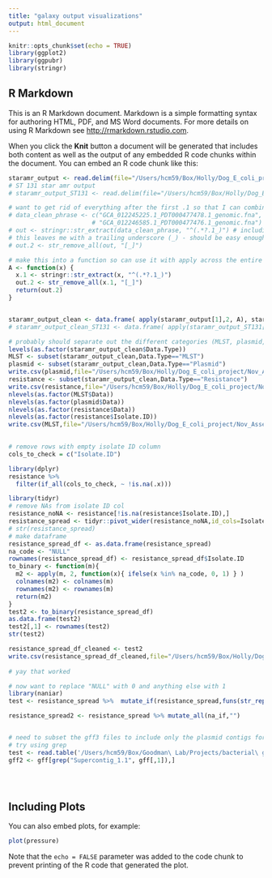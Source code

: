 ```yaml
---
title: "galaxy output visualizations"
output: html_document
---
```


```r
knitr::opts_chunk$set(echo = TRUE)
library(ggplot2)
library(ggpubr)
library(stringr)
```

## R Markdown

This is an R Markdown document. Markdown is a simple formatting syntax for authoring HTML, PDF, and MS Word documents. For more details on using R Markdown see <http://rmarkdown.rstudio.com>.

When you click the **Knit** button a document will be generated that includes both content as well as the output of any embedded R code chunks within the document. You can embed an R code chunk like this:

```r
staramr_output <- read.delim(file="/Users/hcm59/Box/Holly/Dog_E_coli_project/Nov_Assembly_Download/staramr_11.15.21/detailed_summary.tsv",header=TRUE,sep="\t")
# ST 131 star amr output 
# staramr_output_ST131 <- read.delim(file="/Users/hcm59/Box/Holly/Dog_E_coli_project/Galaxy7666-[staramr_on_data_7636,_data_7637,_and_others__detailed_summary.tsv].txt",header=TRUE,sep="\t")

# want to get rid of everything after the first .1 so that I can combine datasets with this same type of identifier 
# data_clean_phrase <- c("GCA_012245225.1_PDT000477478.1_genomic.fna", 
                       # "GCA_012246585.1_PDT000477476.1_genomic.fna")
# out <- stringr::str_extract(data_clean_phrase, "^(.*?.1_)") # including the @
# this leaves me with a trailing underscore (_) - should be easy enough to get rid of 
# out.2 <- str_remove_all(out, "[_]")

# make this into a function so can use it with apply across the entire dataframe
A <- function(x) {
  x.1 <- stringr::str_extract(x, "^(.*?.1_)") 
  out.2 <- str_remove_all(x.1, "[_]")
  return(out.2)
}


staramr_output_clean <- data.frame( apply(staramr_output[1],2, A), staramr_output[2:11])
# staramr_output_clean_ST131 <- data.frame( apply(staramr_output_ST131[1],2, A), staramr_output_ST131[2:11])

# probably should separate out the different categories (MLST, plasmid, Resistance)
levels(as.factor(staramr_output_clean$Data.Type))
MLST <- subset(staramr_output_clean,Data.Type=="MLST")
plasmid <- subset(staramr_output_clean,Data.Type=="Plasmid")
write.csv(plasmid,file="/Users/hcm59/Box/Holly/Dog_E_coli_project/Nov_Assembly_Download/plasmid_staramr_all.csv")
resistance <- subset(staramr_output_clean,Data.Type=="Resistance")
write.csv(resistance,file="/Users/hcm59/Box/Holly/Dog_E_coli_project/Nov_Assembly_Download/resistance_staramr_all.csv")
nlevels(as.factor(MLST$Data))
nlevels(as.factor(plasmid$Data))
nlevels(as.factor(resistance$Data))
nlevels(as.factor(resistance$Isolate.ID))
write.csv(MLST,file="/Users/hcm59/Box/Holly/Dog_E_coli_project/Nov_Assembly_Download/MLST_all.csv")
  

# remove rows with empty isolate ID column 
cols_to_check = c("Isolate.ID")

library(dplyr)
resistance %>% 
  filter(if_all(cols_to_check, ~ !is.na(.x)))

library(tidyr)
# remove NAs from isolate ID col 
resistance_noNA <- resistance[!is.na(resistance$Isolate.ID),]
resistance_spread <- tidyr::pivot_wider(resistance_noNA,id_cols=Isolate.ID,names_from=Data,values_from=Predicted.Phenotype,names_repair="minimal")
# str(resistance_spread)
# make dataframe 
resistance_spread_df <- as.data.frame(resistance_spread)
na_code <- "NULL"
rownames(resistance_spread_df) <- resistance_spread_df$Isolate.ID
to_binary <- function(m){
  m2 <- apply(m, 2, function(x){ ifelse(x %in% na_code, 0, 1) } )
  colnames(m2) <- colnames(m)
  rownames(m2) <- rownames(m)
  return(m2)
}
test2 <- to_binary(resistance_spread_df)
as.data.frame(test2)
test2[,1] <- rownames(test2)
str(test2)

resistance_spread_df_cleaned <- test2
write.csv(resistance_spread_df_cleaned,file="/Users/hcm59/Box/Holly/Dog_E_coli_project/Nov_Assembly_Download/resistance_spread_dfClean.csv")
      
# yay that worked 

# now want to replace "NULL" with 0 and anything else with 1 
library(naniar)
test <- resistance_spread %>%  mutate_if(resistance_spread,funs(str_replace(., "NULL", "0")))

resistance_spread2 <- resistance_spread %>% mutate_all(na_if,"") 



```

```r
# need to subset the gff3 files to include only the plasmid contigs for Roary 
# try using grep 
test <- read.table('/Users/hcm59/Box/Goodman\ Lab/Projects/bacterial\ genomics/Ecoli_dog_AMR_results/dog_verified_host/gff\ files/ST131/GCA_012257685.1.gff', sep="\t", quote="")
gff2 <- gff[grep("Supercontig_1.1", gff[,1]),]





```

## Including Plots

You can also embed plots, for example:

```r
plot(pressure)
```

Note that the `echo = FALSE` parameter was added to the code chunk to prevent printing of the R code that generated the plot.
